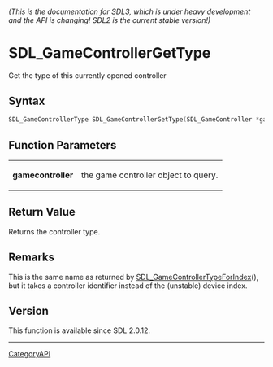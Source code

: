 ====== (This is the documentation for SDL3, which is under heavy development and the API is changing! SDL2 is the current stable version!) ======
= SDL_GameControllerGetType =

Get the type of this currently opened controller 

== Syntax ==

<syntaxhighlight lang='c'>
SDL_GameControllerType SDL_GameControllerGetType(SDL_GameController *gamecontroller);
</syntaxhighlight>

== Function Parameters ==

{|
|'''gamecontroller'''
|the game controller object to query.
|}

== Return Value ==

Returns the controller type.

== Remarks ==

This is the same name as returned by [[SDL_GameControllerTypeForIndex]](),
but it takes a controller identifier instead of the (unstable) device
index.

== Version ==

This function is available since SDL 2.0.12.

----
[[CategoryAPI]]



